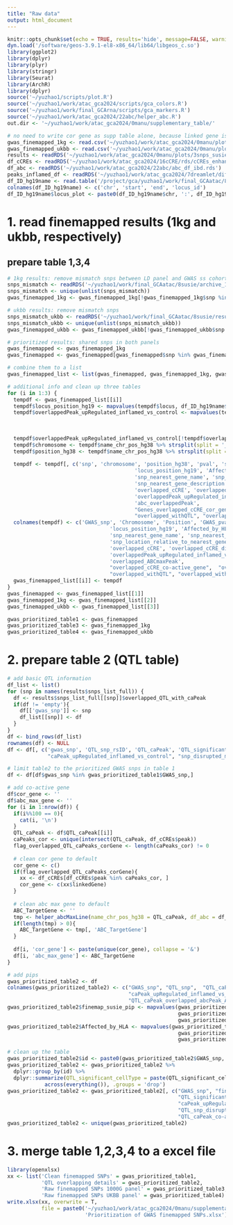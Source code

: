 ```yaml
---
title: "Raw data"
output: html_document
---
```


```r
knitr::opts_chunk$set(echo = TRUE, results='hide', message=FALSE, warning=FALSE, fig.height = 7, fig.width = 7)
dyn.load('/software/geos-3.9.1-el8-x86_64/lib64/libgeos_c.so')
library(ggplot2)
library(dplyr)
library(plyr)
library(stringr)
library(Seurat)
library(ArchR)
library(dplyr)
source('~/yuzhao1/scripts/plot.R')
source('~/yuzhao1/work/atac_gca2024/scripts/gca_colors.R')
source('~/yuzhao1/work/final_GCArna/scripts/gca_markers.R')
source('~/yuzhao1/work/atac_gca2024/22abc/helper_abc.R')
out.dir <- '~/yuzhao1/work/atac_gca2024/0manu/supplementary_table/'
```

```r
# no need to write cor gene as supp table alone, because linked gene is not ct specific
gwas_finemapped_1kg <- read.csv('~/yuzhao1/work/atac_gca2024/0manu/plots/3snps_susie_L10_prioritization/1kg/gwas_finemapped_annotated2.csv', row.names = 1)
gwas_finemapped_ukbb <- read.csv('~/yuzhao1/work/atac_gca2024/0manu/plots/3snps_susie_L10_prioritization/ukbb/gwas_finemapped_annotated2.csv', row.names = 1)
results <- readRDS('~/yuzhao1/work/atac_gca2024/0manu/plots/3snps_susie_L10_prioritization/1kg/results.rds')
df_cCREs <- readRDS('~/yuzhao1/work/atac_gca2024/16cCRE/rds/cCREs_enhancer&promoter.rds')
df_abc <- readRDS('~/yuzhao1/work/atac_gca2024/22abc/abc_df_ibd.rds')
peaks_inflamed_df <- readRDS('~/yuzhao1/work/atac_gca2024/7dreamlet/differential_test/FDR0_1FC0_5_peak_cellType_table_inf_vs_control.rds')
df_ID_hg19name <- read.table('/project/gca/yuzhao1/work/final_GCAatac/8susie/LD_blocks_mapgen/locus_all_hg19.bed')
colnames(df_ID_hg19name) <- c('chr', 'start', 'end', 'locus_id')
df_ID_hg19name$locus_plot <- paste0(df_ID_hg19name$chr, ':', df_ID_hg19name$start, '-', df_ID_hg19name$end)
```

# 1. read finemapped results (1kg and ukbb, respectively)
## prepare table 1,3,4 

```r
# 1kg results: remove mismatch snps between LD panel and GWAS ss cohort 
snps_mismatch <- readRDS('~/yuzhao1/work/final_GCAatac/8susie/archive_1kg/results/diagnostic_mismatch_rsID_list.rds') 
snps_mismatch <- unique(unlist(snps_mismatch))
gwas_finemapped_1kg <- gwas_finemapped_1kg[!gwas_finemapped_1kg$snp %in% snps_mismatch,]

# ukbb results: remove mismatch snps 
snps_mismatch_ukbb <- readRDS('~/yuzhao1/work/final_GCAatac/8susie/results/diagnostic_mismatch_rsID_list.rds') 
snps_mismatch_ukbb <- unique(unlist(snps_mismatch_ukbb))
gwas_finemapped_ukbb <- gwas_finemapped_ukbb[!gwas_finemapped_ukbb$snp %in% snps_mismatch,]

# prioritized results: shared snps in both panels
gwas_finemapped <- gwas_finemapped_1kg
gwas_finemapped <- gwas_finemapped[gwas_finemapped$snp %in% gwas_finemapped_ukbb$snp, ]

# combine them to a list
gwas_finemapped_list <- list(gwas_finemapped, gwas_finemapped_1kg, gwas_finemapped_ukbb)
```

```r
# additional info and clean up three tables
for (i in 1:3) {
  tempdf <- gwas_finemapped_list[[i]]
  tempdf$locus_position_hg19 <- mapvalues(tempdf$locus, df_ID_hg19name$locus_id, df_ID_hg19name$locus_plot, warn_missing = F)
  tempdf$overlappedPeak_upRegulated_inflamed_vs_control <- mapvalues(tempdf$overlapped_cCRE, 
                                                                                      peaks_inflamed_df$peak,
                                                                                      peaks_inflamed_df$cellType, 
                                                                                      warn_missing = F)
  tempdf$overlappedPeak_upRegulated_inflamed_vs_control[!tempdf$overlapped_cCRE %in% peaks_inflamed_df$peak] <- ''
  tempdf$chromosome <- tempdf$name_chr_pos_hg38 %>% strsplit(split = '_', fixed=T) %>% sapply(.,`[[`,1)
  tempdf$position_hg38 <- tempdf$name_chr_pos_hg38 %>% strsplit(split = '_', fixed=T) %>% sapply(.,`[[`,2)
  
  tempdf <- tempdf[, c('snp', 'chromosome', 'position_hg38', 'pval', 'susie_pip', 'locus', 'signal_ID', 
                                         'locus_position_hg19', 'Affected_by_HLA', 
                                         'snp_nearest_gene_name', 'snp_nearest_gene_distance',
                                         'snp_nearest_gene_description', 'snp_nearest_gene_UTR',
                                         'overlapped_cCRE', 'overlapped_cCRE_celltype',
                                         'overlappedPeak_upRegulated_inflamed_vs_control',
                                         'abc_overlappedPeak',
                                         "Genes_overlapped_cCRE_cor_gene",  "Genes_abc_overlappedPeak_maxGene",
                                         "overlapped_withQTL", "overlapped_withQTL_inCApeak")]
  colnames(tempdf) <- c('GWAS_snp', 'Chromosome', 'Position', 'GWAS_pval', 'finemap_susie_pip', 'locus_ID', 'finemap_credible_set_ID', 
                                 'locus_position_hg19', 'Affected_by_HLA', 
                                 'snp_nearest_gene_name', 'snp_nearest_gene_distance',
                                 'snp_location_relative_to_nearest_gene', 'snp_location_relative_to_nearest_gene_UTR',
                                 'overlapped_cCRE', 'overlapped_cCRE_differentially_upRegulated_celltype',
                                 'overlappedPeak_upRegulated_inflamed_vs_control',
                                 'overlapped_ABCmaxPeak', 
                                 "overlapped_cCRE_co-active_gene",  "overlapped_abcPeak_ABCmaxGene", 
                                 "overlapped_withQTL", "overlapped_withQTL_inCApeak")
  gwas_finemapped_list[[i]] <- tempdf
}
gwas_finemapped <- gwas_finemapped_list[[1]]
gwas_finemapped_1kg <- gwas_finemapped_list[[2]]
gwas_finemapped_ukbb <- gwas_finemapped_list[[3]]
```

```r
gwas_prioritized_table1 <- gwas_finemapped
gwas_prioritized_table3 <- gwas_finemapped_1kg
gwas_prioritized_table4 <- gwas_finemapped_ukbb
```

# 2. prepare table 2 (QTL table)

```r
# add basic QTL information
df_list <- list()
for (snp in names(results$snps_list_full)) {
  df <- results$snps_list_full[[snp]]$overlapped_QTL_with_caPeak
  if(df != 'empty'){
    df[['gwas_snp']] <- snp
    df_list[[snp]] <- df
  }
}
df <- bind_rows(df_list)
rownames(df) <- NULL
df <- df[, c('gwas_snp', 'QTL_snp_rsID', 'QTL_caPeak', 'QTL_significant_cellType', "caPeak_differentially_accessible_celltype",
             "caPeak_upRegulated_inflamed_vs_control", "snp_disrupted_motif", "QTL_snp_in_caPeak")]

# limit table2 to the prioritized GWAS snps in table 1
df <- df[df$gwas_snp %in% gwas_prioritized_table1$GWAS_snp,]
```

```r
# add co-active gene
df$cor_gene <- ''
df$abc_max_gene <- ''
for (i in 1:nrow(df)) {
  if(i%%100 == 0){
    cat(i, '\n')
  }
  QTL_caPeak <- df$QTL_caPeak[[i]]
  caPeaks_cor <- unique(intersect(QTL_caPeak, df_cCREs$peak))
  flag_overlapped_QTL_caPeaks_corGene <- length(caPeaks_cor) != 0
  
  # clean cor gene to default
  cor_gene <- c()
  if(flag_overlapped_QTL_caPeaks_corGene){
    xx <- df_cCREs[df_cCREs$peak %in% caPeaks_cor, ]
    cor_gene <- c(xx$linkedGene)
  }
  
  # clean abc max gene to default
  ABC_TargetGene <- ''
  tmp <- helper_abcMaxLine(name_chr_pos_hg38 = QTL_caPeak, df_abc = df_abc)
  if(length(tmp) > 0){
    ABC_TargetGene <- tmp[, 'ABC_TargetGene']
  }
  
  df[i, 'cor_gene'] <- paste(unique(cor_gene), collapse = '&')
  df[i, 'abc_max_gene'] <- ABC_TargetGene
}
```

```r
# add pips
gwas_prioritized_table2 <- df
colnames(gwas_prioritized_table2) <- c("GWAS_snp", "QTL_snp",  "QTL_caPeak", "QTL_significant_cellType", "caPeak_differentially_upRegulated_celltype",
                                       "caPeak_upRegulated_inflamed_vs_control", "QTL_snp_disrupted_motif","QTL_snp_in_caPeak", "QTL_caPeak_co-active_gene",
                                       "QTL_caPeak_overlapped_abcPeak_ABCmaxGene")
gwas_prioritized_table2$finemap_susie_pip <- mapvalues(gwas_prioritized_table2$GWAS_snp, 
                                                       gwas_prioritized_table1$GWAS_snp, 
                                                       gwas_prioritized_table1$finemap_susie_pip, warn_missing = F)
gwas_prioritized_table2$Affected_by_HLA <- mapvalues(gwas_prioritized_table2$GWAS_snp, 
                                                       gwas_prioritized_table1$GWAS_snp, 
                                                       gwas_prioritized_table1$Affected_by_HLA, warn_missing = F)
```

```r
# clean up the table
gwas_prioritized_table2$id <- paste0(gwas_prioritized_table2$GWAS_snp, gwas_prioritized_table2$QTL_snp, gwas_prioritized_table2$QTL_caPeak)
gwas_prioritized_table2 <- gwas_prioritized_table2 %>%
  dplyr::group_by(id) %>%
  dplyr::summarize(QTL_significant_cellType = paste(QTL_significant_cellType, collapse = "&"),
            across(everything()), .groups = 'drop')
gwas_prioritized_table2 <- gwas_prioritized_table2[, c("GWAS_snp", "finemap_susie_pip","QTL_snp",  'Affected_by_HLA', "QTL_caPeak", 
                                                       "QTL_significant_cellType", "caPeak_differentially_upRegulated_celltype",
                                                       "caPeak_upRegulated_inflamed_vs_control",
                                                       "QTL_snp_disrupted_motif","QTL_snp_in_caPeak",
                                                       "QTL_caPeak_co-active_gene", "QTL_caPeak_overlapped_abcPeak_ABCmaxGene")]
gwas_prioritized_table2 <- unique(gwas_prioritized_table2)
```

# 3. merge table 1,2,3,4 to a excel file

```r
library(openxlsx)
xx <- list('Clean finemapped SNPs' = gwas_prioritized_table1, 
           'QTL overlapping details' = gwas_prioritized_table2,
           'Raw finemapped SNPs 1000G panel' = gwas_prioritized_table3,
           'Raw finemapped SNPs UKBB panel' = gwas_prioritized_table4)
write.xlsx(xx, overwrite = T,
           file = paste0('~/yuzhao1/work/atac_gca2024/0manu/supplementary_table/',
                         'Prioritization of GWAS finemapped SNPs.xlsx'))
```










